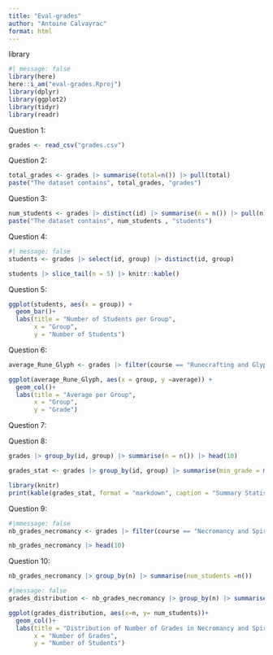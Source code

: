 ```yaml
---
title: "Eval-grades"
author: "Antoine Calvayrac"
format: html
---
```


library
```r
#| message: false
library(here)
here::i_am("eval-grades.Rproj")
library(dplyr)
library(ggplot2)
library(tidyr)
library(readr)
```
Question 1:

```r
grades <- read_csv("grades.csv")
```

Question 2:

```r
total_grades <- grades |> summarise(total=n()) |> pull(total)
paste("The dataset contains", total_grades, "grades")
```

Question 3:

```r
num_students <- grades |> distinct(id) |> summarise(n = n()) |> pull(n)
paste("The dataset contains", num_students , "students")
```

Question 4:

```r
#| message: false
students <- grades |> select(id, group) |> distinct(id, group) 
```

```r
students |> slice_tail(n = 5) |> knitr::kable()
```


Question 5:

```r
ggplot(students, aes(x = group)) + 
  geom_bar()+
  labs(title = "Number of Students per Group", 
       x = "Group", 
       y = "Number of Students")
```

Question 6:

```r
average_Rune_Glyph <- grades |> filter(course == "Runecrafting and Glyphwork") |> group_by(group) |> summarise(average = mean(grade))
```

```r
ggplot(average_Rune_Glyph, aes(x = group, y =average)) + 
  geom_col()+
  labs(title = "Average per Group", 
       x = "Group", 
       y = "Grade")
```

Question 7:





Question 8:


```r
grades |> group_by(id, group) |> summarise(n = n()) |> head(10)
```

```r
grades_stat <- grades |> group_by(id, group) |> summarise(min_grade = min(grade), max_grade = max(grade), mean_grade = mean(grade), median_grade = median(grade) )
```

```r
library(knitr)
print(kable(grades_stat, format = "markdown", caption = "Summary Statistics of Grades per Student"))
```

Question 9:

```r
#|mmessage: false
nb_grades_necromancy <- grades |> filter(course == "Necromancy and Spirit Summoning") |> group_by(id, group) |> summarise(n =n()) 
```

```r
nb_grades_necromancy |> head(10)
```

Question 10:

```r
nb_grades_necromancy |> group_by(n) |> summarise(num_students =n())
```

```r
#|message: false
grades_distribution <- nb_grades_necromancy |> group_by(n) |> summarise(num_students =n())
```

```r
ggplot(grades_distribution, aes(x=n, y= num_students))+ 
  geom_col()+
  labs(title = "Distribution of Number of Grades in Necromancy and Spirit Summoning",
       x = "Number of Grades",
       y = "Number of Students")
```




